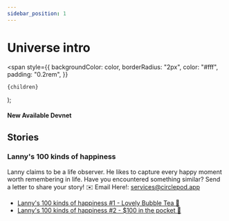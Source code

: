 ```yaml
---
sidebar_position: 1
---
```


# Universe intro

  <span
    style={{
      backgroundColor: color,
      borderRadius: "2px",
      color: "#fff",
      padding: "0.2rem",
    }}
  >
    {children}
  </span>
);

#### New Available <Highlight color="#25c2a0">Devnet</Highlight>

## Stories

### Lanny's 100 kinds of happiness
Lanny claims to be a life observer. He likes to capture every happy moment worth remembering in life. Have you encountered something similar? Send a letter to share your story!
✉️ Email Here!: [services@circlepod.app](mailto:services@circlepod.app)

- [Lanny's 100 kinds of happiness #1 - Lovely Bubble Tea 🧋](/docs/universe/stories/100/ep1)
- [Lanny's 100 kinds of happiness #2 - $100 in the pocket 🤑](/docs/universe/stories/100/ep2)

